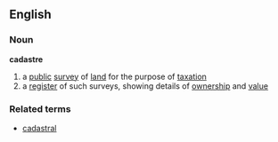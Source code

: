 ==English==
===Noun===
'''cadastre'''
# a [[public]] [[survey]] of [[land]] for the purpose of [[taxation]]
# a [[register]] of such surveys, showing details of [[ownership]] and [[value]]
===Related terms===
*[[cadastral]]
